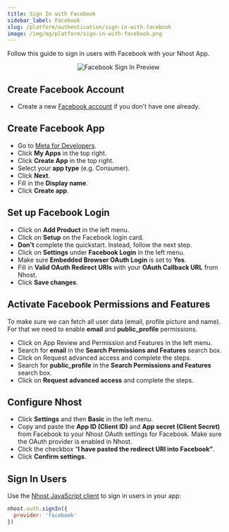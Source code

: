 ```yaml
---
title: Sign In with Facebook
sidebar_label: Facebook
slug: /platform/authentication/sign-in-with-facebook
image: /img/og/platform/sign-in-with-facebook.png
---
```


Follow this guide to sign in users with Facebook with your Nhost App.

<p align="center">
  <img
    alt="Facebook Sign In Preview"
    src="/img/social-providers/facebook-preview.svg"
    width={480}
    height={267}
  />
</p>

## Create Facebook Account

- Create a new [Facebook account](https://www.facebook.com/) if you don't have one already.

## Create Facebook App

- Go to [Meta for Developers](https://developers.facebook.com/).
- Click **My Apps** in the top right.
- Click **Create App** in the top right.
- Select your **app type** (e.g. Consumer).
- Click **Next**.
- Fill in the **Display name**.
- Click **Create app**.

## Set up Facebook Login

- Click on **Add Product** in the left menu.
- Click on **Setup** on the Facebook login card.
- **Don't** complete the quickstart. Instead, follow the next step.
- Click on **Settings** under **Facebook Login** in the left menu.
- Make sure **Embedded Browser OAuth Login** is set to **Yes**.
- Fill in **Valid OAuth Redirect URIs** with your **OAuth Callback URL** from Nhost.
- Click **Save changes**.

## Activate Facebook Permissions and Features

To make sure we can fetch all user data (email, profile picture and name). For that we need to enable **email** and **public_profile** permissions.

- Click on App Review and Permission and Features in the left menu.
- Search for **email** in the **Search Permissions and Features** search box.
- Click on Request advanced access and complete the steps.
- Search for **public_profile** in the **Search Permissions and Features** search box.
- Click on **Request advanced access** and complete the steps.

## Configure Nhost

- Click **Settings** and then **Basic** in the left menu.
- Copy and paste the **App ID (Client ID)** and **App secret (Client Secret)** from Facebook to your Nhost OAuth settings for Facebook. Make sure the OAuth provider is enabled in Nhost.
- Click the checkbox “**I have pasted the redirect URI into Facebook”**.
- Click **Confirm settings**.

## Sign In Users

Use the [Nhost JavaScript client](/reference/javascript) to sign in users in your app:

```js
nhost.auth.signIn({
  provider: 'facebook'
})
```
